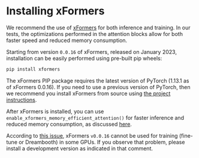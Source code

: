 <!--Copyright 2023 The HuggingFace Team. All rights reserved.

Licensed under the Apache License, Version 2.0 (the "License"); you may not use this file except in compliance with
the License. You may obtain a copy of the License at

http://www.apache.org/licenses/LICENSE-2.0

Unless required by applicable law or agreed to in writing, software distributed under the License is distributed on
an "AS IS" BASIS, WITHOUT WARRANTIES OR CONDITIONS OF ANY KIND, either express or implied. See the License for the
specific language governing permissions and limitations under the License.
-->

# Installing xFormers

We recommend the use of [xFormers](https://github.com/facebookresearch/xformers) for both inference and training. In our tests, the optimizations performed in the attention blocks allow for both faster speed and reduced memory consumption.

Starting from version `0.0.16` of xFormers, released on January 2023, installation can be easily performed using pre-built pip wheels:

```bash
pip install xformers
```

<Tip>

The xFormers PIP package requires the latest version of PyTorch (1.13.1 as of xFormers 0.0.16). If you need to use a previous version of PyTorch, then we recommend you install xFormers from source using [the project instructions](https://github.com/facebookresearch/xformers#installing-xformers).

</Tip>

After xFormers is installed, you can use `enable_xformers_memory_efficient_attention()` for faster inference and reduced memory consumption, as discussed [here](fp16#memory-efficient-attention).

<Tip warning={true}>

According to [this issue](https://github.com/huggingface/diffusers/issues/2234#issuecomment-1416931212), xFormers `v0.0.16` cannot be used for training (fine-tune or Dreambooth) in some GPUs. If you observe that problem, please install a development version as indicated in that comment.

</Tip>
